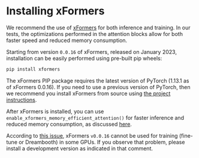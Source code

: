 <!--Copyright 2023 The HuggingFace Team. All rights reserved.

Licensed under the Apache License, Version 2.0 (the "License"); you may not use this file except in compliance with
the License. You may obtain a copy of the License at

http://www.apache.org/licenses/LICENSE-2.0

Unless required by applicable law or agreed to in writing, software distributed under the License is distributed on
an "AS IS" BASIS, WITHOUT WARRANTIES OR CONDITIONS OF ANY KIND, either express or implied. See the License for the
specific language governing permissions and limitations under the License.
-->

# Installing xFormers

We recommend the use of [xFormers](https://github.com/facebookresearch/xformers) for both inference and training. In our tests, the optimizations performed in the attention blocks allow for both faster speed and reduced memory consumption.

Starting from version `0.0.16` of xFormers, released on January 2023, installation can be easily performed using pre-built pip wheels:

```bash
pip install xformers
```

<Tip>

The xFormers PIP package requires the latest version of PyTorch (1.13.1 as of xFormers 0.0.16). If you need to use a previous version of PyTorch, then we recommend you install xFormers from source using [the project instructions](https://github.com/facebookresearch/xformers#installing-xformers).

</Tip>

After xFormers is installed, you can use `enable_xformers_memory_efficient_attention()` for faster inference and reduced memory consumption, as discussed [here](fp16#memory-efficient-attention).

<Tip warning={true}>

According to [this issue](https://github.com/huggingface/diffusers/issues/2234#issuecomment-1416931212), xFormers `v0.0.16` cannot be used for training (fine-tune or Dreambooth) in some GPUs. If you observe that problem, please install a development version as indicated in that comment.

</Tip>
